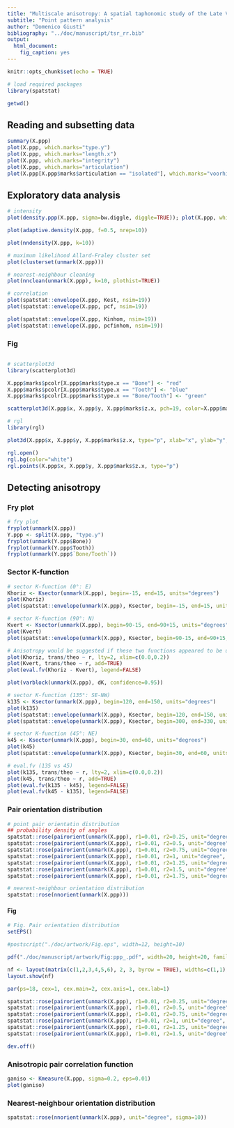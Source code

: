 ```yaml
---
title: "Multiscale anisotropy: A spatial taphonomic study of the Late Villafranchian vertebrate assemblage of Tsiotra Vryssi, Mygdonia Basin, Greece"
subtitle: "Point pattern analysis"
author: "Domenico Giusti"
bibliography: "../doc/manuscript/tsr_rr.bib"
output: 
  html_document: 
    fig_caption: yes
---
```


```r
knitr::opts_chunk$set(echo = TRUE)
```

```r
# load required packages
library(spatstat)
```

```r
getwd()
```

## Reading and subsetting data

```r
summary(X.ppp)
plot(X.ppp, which.marks="type.y")
plot(X.ppp, which.marks="length.x")
plot(X.ppp, which.marks="integrity")
plot(X.ppp, which.marks="articulation")
plot(X.ppp[X.ppp$marks$articulation == "isolated"], which.marks="voorhies.group")
```

## Exploratory data analysis

```r
# intensity
plot(density.ppp(X.ppp, sigma=bw.diggle, diggle=TRUE)); plot(X.ppp, which.marks="length.x", col="white", add=TRUE)

plot(adaptive.density(X.ppp, f=0.5, nrep=10))

plot(nndensity(X.ppp, k=10))

# maximum likelihood Allard-Fraley cluster set
plot(clusterset(unmark(X.ppp)))

# nearest-neighbour cleaning
plot(nnclean(unmark(X.ppp), k=10, plothist=TRUE))

# correlation
plot(spatstat::envelope(X.ppp, Kest, nsim=19))
plot(spatstat::envelope(X.ppp, pcf, nsim=19))

plot(spatstat::envelope(X.ppp, Kinhom, nsim=19))
plot(spatstat::envelope(X.ppp, pcfinhom, nsim=19))
```

### Fig

```r

```

```r
# scatterplot3d
library(scatterplot3d)

X.ppp$marks$pcolr[X.ppp$marks$type.x == "Bone"] <- "red" 
X.ppp$marks$pcolr[X.ppp$marks$type.x == "Tooth"] <- "blue" 
X.ppp$marks$pcolr[X.ppp$marks$type.x == "Bone/Tooth"] <- "green" 

scatterplot3d(X.ppp$x, X.ppp$y, X.ppp$marks$z.x, pch=19, color=X.ppp$marks$pcolr, xlab="x", ylab="y", zlab="z", grid=TRUE, box=FALSE, angle=75)

# rgl
library(rgl)

plot3d(X.ppp$x, X.ppp$y, X.ppp$marks$z.x, type="p", xlab="x", ylab="y", zlab="z", box=FALSE, aspect=1)

rgl.open()
rgl.bg(color="white")
rgl.points(X.ppp$x, X.ppp$y, X.ppp$marks$z.x, type="p")
```

## Detecting anisotropy

### Fry plot

```r
# fry plot
fryplot(unmark(X.ppp))
Y.ppp <- split(X.ppp, "type.y")
fryplot(unmark(Y.ppp$Bone))
fryplot(unmark(Y.ppp$Tooth))
fryplot(unmark(Y.ppp$`Bone/Tooth`))
```

### Sector K-function

```r
# sector K-function (0°: E)
Khoriz <- Ksector(unmark(X.ppp), begin=-15, end=15, units="degrees")
plot(Khoriz)
plot(spatstat::envelope(unmark(X.ppp), Ksector, begin=-15, end=15, units="degrees", nsim=19, global=FALSE))

# sector K-function (90°: N)
Kvert <- Ksector(unmark(X.ppp), begin=90-15, end=90+15, units="degrees")
plot(Kvert)
plot(spatstat::envelope(unmark(X.ppp), Ksector, begin=90-15, end=90+15, units="degrees", nsim=19, global=FALSE))

# Anisotropy would be suggested if these two functions appeared to be unequal. We may then compare them by superimposing the plots, or by using eval.fv to compute the difference between the functions
plot(Khoriz, trans/theo ~ r, lty=2, xlim=c(0.0,0.2))
plot(Kvert, trans/theo ~ r, add=TRUE)
plot(eval.fv(Khoriz - Kvert), legend=FALSE)

plot(varblock(unmark(X.ppp), dK, confidence=0.95))

# sector K-function (135°: SE-NW)
k135 <- Ksector(unmark(X.ppp), begin=120, end=150, units="degrees")
plot(k135)
plot(spatstat::envelope(unmark(X.ppp), Ksector, begin=120, end=150, units="degrees", nsim=19, global=FALSE))
plot(spatstat::envelope(unmark(X.ppp), Ksector, begin=300, end=330, units="degrees", nsim=19, global=FALSE))

# sector K-function (45°: NE)
k45 <- Ksector(unmark(X.ppp), begin=30, end=60, units="degrees")
plot(k45)
plot(spatstat::envelope(unmark(X.ppp), Ksector, begin=30, end=60, units="degrees", nsim=19, global=FALSE))

# eval.fv (135 vs 45)
plot(k135, trans/theo ~ r, lty=2, xlim=c(0.0,0.2))
plot(k45, trans/theo ~ r, add=TRUE)
plot(eval.fv(k135 - k45), legend=FALSE)
plot(eval.fv(k45 - k135), legend=FALSE)
```

### Pair orientation distribution

```r
# point pair orientatin distribution
## probability density of angles
spatstat::rose(pairorient(unmark(X.ppp), r1=0.01, r2=0.25, unit="degree", sigma=5), main="r=0.25")
spatstat::rose(pairorient(unmark(X.ppp), r1=0.01, r2=0.5, unit="degree", sigma=5), main="r=0.5")
spatstat::rose(pairorient(unmark(X.ppp), r1=0.01, r2=0.75, unit="degree", sigma=5), main="r=0.75")
spatstat::rose(pairorient(unmark(X.ppp), r1=0.01, r2=1, unit="degree", sigma=5), main="r=1")
spatstat::rose(pairorient(unmark(X.ppp), r1=0.01, r2=1.25, unit="degree", sigma=5), main="r=1.25")
spatstat::rose(pairorient(unmark(X.ppp), r1=0.01, r2=1.5, unit="degree", sigma=5), main="r=1.5")
spatstat::rose(pairorient(unmark(X.ppp), r1=0.01, r2=1.75, unit="degree", sigma=5), main="r=1.75")

# nearest-neighbour orientation distribution
spatstat::rose(nnorient(unmark(X.ppp)))
```

#### Fig

```r
# Fig. Pair orientation distribution
setEPS()

#postscript("./doc/artwork/Fig.eps", width=12, height=10)

pdf("./doc/manuscript/artwork/Fig:ppp_.pdf", width=20, height=20, family="Helvetica")

nf <- layout(matrix(c(1,2,3,4,5,6), 2, 3, byrow = TRUE), widths=c(1,1), heights=c(1,1))
layout.show(nf)

par(ps=18, cex=1, cex.main=2, cex.axis=1, cex.lab=1)

spatstat::rose(pairorient(unmark(X.ppp), r1=0.01, r2=0.25, unit="degree", sigma=5), main="r=0.25", col="#595959ff")
spatstat::rose(pairorient(unmark(X.ppp), r1=0.01, r2=0.5, unit="degree", sigma=5), main="r=0.5", col="#595959ff")
spatstat::rose(pairorient(unmark(X.ppp), r1=0.01, r2=0.75, unit="degree", sigma=5), main="r=0.75", col="#595959ff")
spatstat::rose(pairorient(unmark(X.ppp), r1=0.01, r2=1, unit="degree", sigma=5), main="r=1", col="#595959ff")
spatstat::rose(pairorient(unmark(X.ppp), r1=0.01, r2=1.25, unit="degree", sigma=5), main="r=1.25", col="#595959ff")
spatstat::rose(pairorient(unmark(X.ppp), r1=0.01, r2=1.5, unit="degree", sigma=5), main="r=1.5", col="#595959ff")

dev.off()
```


### Anisotropic pair correlation function

```r
ganiso <- Kmeasure(X.ppp, sigma=0.2, eps=0.01)
plot(ganiso)
```

### Nearest-neighbour orientation distribution

```r
spatstat::rose(nnorient(unmark(X.ppp), unit="degree", sigma=10))
```

